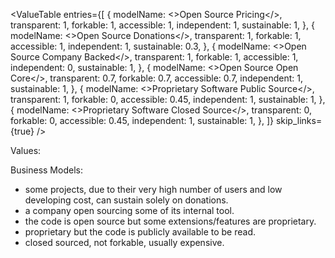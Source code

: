 
<ValueTable
  entries={[
    {
      modelName: <>Open Source Pricing</>,
      transparent: 1,
      forkable: 1,
      accessible: 1,
      independent: 1,
      sustainable: 1,
    },
    {
      modelName: <>Open Source<Separator/> Donations</>,
      transparent: 1,
      forkable: 1,
      accessible: 1,
      independent: 1,
      sustainable: 0.3,
    },
    {
      modelName: <>Open Source<Separator/> Company Backed</>,
      transparent: 1,
      forkable: 1,
      accessible: 1,
      independent: 0,
      sustainable: 1,
    },
    {
      modelName: <>Open Source<Separator/> Open Core</>,
      transparent: 0.7,
      forkable: 0.7,
      accessible: 0.7,
      independent: 1,
      sustainable: 1,
    },
    {
      modelName: <>Proprietary Software<Separator/> Public Source</>,
      transparent: 1,
      forkable: 0,
      accessible: 0.45,
      independent: 1,
      sustainable: 1,
    },
    {
      modelName: <>Proprietary Software<Separator/> Closed Source</>,
      transparent: 0,
      forkable: 0,
      accessible: 0.45,
      independent: 1,
      sustainable: 1,
    },
  ]}
  skip_links={true}
/>

Values:

<ValueList />

Business Models:
- <TableRef name="Open Source | Donations">some projects, due to their very high number of users and low developing cost, can sustain solely on donations.</TableRef>
- <TableRef name="Open Source | Company Backed">a company open sourcing some of its internal tool.</TableRef>
- <TableRef name="Open Source | Open Core">the code is open source but some extensions/features are proprietary.</TableRef>
- <TableRef name="Proprietary | Public Source">proprietary but the code is publicly available to be read.</TableRef>
- <TableRef name="Proprietary | Closed Source">closed sourced, not forkable, usually expensive.</TableRef>
